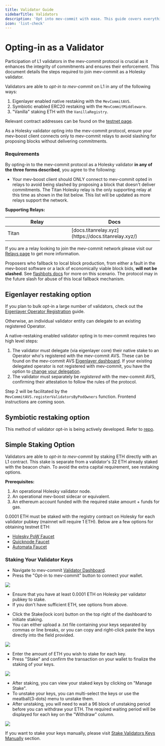 ```yaml
---
title: Validator Guide
sidebarTitle: Validators
description: 'Opt into mev-commit with ease. This guide covers everything you need to do to passively interact with the mev-commit protocol as a validator.'
icon: 'list-check'
---
```


# Opting-in as a Validator

Participation of L1 validators in the mev-commit protocol is crucial as it enhances the integrity of commitments and ensures their enforcement. This document details the steps required to join mev-commit as a Holesky validator.

Validators are able to _opt-in to mev-commit_ on L1 in any of the following ways:

1. Eigenlayer enabled native restaking with the `MevCommitAVS`.
2. Symbiotic enabled ERC20 restaking with the `MevCommitMiddleware`.
3. "Vanilla" staking ETH with the `VanillaRegistry`.

Relevant contract addresses can be found on the [testnet page](/developers/testnet).

<Warning>As a Holesky validator opting into the mev-commit protocol, ensure your mev-boost client connects only to mev-commit relays to avoid slashing for proposing blocks without delivering commitments.</Warning>

### Requirements

By opting-in to the mev-commit protocol as a Holesky validator **in any of the three forms described**, you agree to the following:

* Your mev-boost client should ONLY connect to mev-commit opted in relays to avoid being slashed by proposing a block that doesn't deliver commitments. The Titan Holesky relay is the only supporting relay at this time as shown in the list below. This list will be updated as more relays support the network.
  
**Supporting Relays:**  

<table>
  <thead>
    <tr>
      <th width="350">Relay</th>
      <th width="350">Docs</th>
    </tr>
  </thead>
  <tbody>
    <tr>
      <td>Titan</td>
      <td>[docs.titanrelay.xyz](https://docs.titanrelay.xyz/)</td>
    </tr>
  </tbody>
</table>

If you are a relay looking to join the mev-commit network please visit our [Relays page](/get-started/relays) to get more information.

Proposers who fallback to local block production, from either a fault in the mev-boost software or a lack of economically viable block bids, **will not be slashed**. See [flashbots docs](https://docs.flashbots.net/flashbots-mev-boost/architecture-overview/risks#liveness-and-local-fallback) for more on this scenario. The protocol may in the future slash for abuse of this local fallback mechanism.

## Eigenlayer restaking option

If you plan to bulk opt-in a large number of validators, check out the [Eigenlayer Operator Registration](/knowledge-base/eigenlayer-operator-registration) guide.

Otherwise, an individual validator entity can delegate to an existing registered Operator.

A native-restaking enabled validator opting in to mev-commit requires two high level steps:

1. The validator must delegate (via eigenlayer core) their native stake to an Operator who's registered with the mev-commit AVS. These can be found on the mev-commit AVS [Eigenlayer dashboard](https://holesky.eigenlayer.xyz/avs/0xededb8ed37a43fd399108a44646b85b780d85dd4). If your existing delegated operator is not registered with mev-commit, you have the option to [change your delegation](https://docs.eigenlayer.xyz/eigenlayer/restaking-guides/restaking-user-guide/restaker-delegation/redelegation-process). 
2. The validator must separately be *registered* with the mev-commit AVS, confirming their attestation to follow the rules of the protocol.

Step 2 will be facilitated by the `MevCommitAVS.registerValidatorsByPodOwners` function. Frontend instructions are coming soon.

## Symbiotic restaking option

This method of validator opt-in is being actively developed. Refer to [repo](https://github.com/primev/mev-commit/blob/main/contracts/contracts/validator-registry/middleware/README.md).

## Simple Staking Option

Validators are able to _opt-in to mev-commit_ by staking ETH directly with an L1 contract. This stake is separate from a validator's 32 ETH already staked with the beacon chain. To avoid the extra capital requirement, see restaking options.

**Prerequisites:**

1. An operational Holesky validator node.
2. An operational mev-boost sidecar or equivalent.
3. An ethereum account funded with the required stake amount + funds for gas.
  
0.0001 ETH must be staked with the registry contract on Holesky for each validator pubkey (mainnet will require 1 ETH). Below are a few options for obtaining testnet ETH:

* [Holesky PoW Faucet](https://holesky-faucet.pk910.de/)
* [Quicknode Faucet](https://faucet.quicknode.com/ethereum/holesky)
* [Automata Faucet](https://www.holeskyfaucet.io/)

### Staking Your Validator Keys

<Steps titleSize="h3">

  <Step title="Visit the Validator Dashboard">

- Navigate to mev-commit [Validator Dashboard](https://validators.mev-commit.xyz/).
- Press the "Opt-in to mev-commit" button to connect your wallet.

<Frame>
  <img src="/images/opt-in.gif" />
</Frame>

</Step>

<Step title="Acquire Testnet ETH">   

- Ensure that you have at least 0.0001 ETH on Holesky per validator pubkey to stake.
- If you don't have sufficient ETH, see options from above.

</Step>

<Step title="Stake Your Validator Keys"> 

- Click the Stake(lock icon) button on the top right of the dashboard to initiate staking.
- You can either upload a .txt file containing your keys separated by commas or line breaks, or you can copy and right-click paste the keys directly into the field provided.

<Frame>
  <img src="/images/upload-keys.gif" />
</Frame>

</Step>

<Step title="Enter Stake Amounts">  

- Enter the amount of ETH you wish to stake for each key.
- Press "Stake" and confirm the transaction on your wallet to finalize the staking of your keys.

<Frame>
  <img src="/images/stake.gif" />
</Frame>

</Step>

<Step title="Manage Your Staked Keys "> 

- After staking, you can view your staked keys by clicking on "Manage Stake".
- To unstake your keys, you can multi-select the keys or use the meatball(3-dots) menu to unstake them.
- After unstaking, you will need to wait a 96 block of unstaking period before you can withdraw your ETH. The required waiting period will be displayed for each key on the "Withdraw" column.

<Frame>
  <img src="/images/unstake.gif" />
</Frame>

</Step>

</Steps>  

If you want to stake your keys manually, please visit [Stake Validators Keys Manually](/developers/stake-validator-keys-manually) section.
